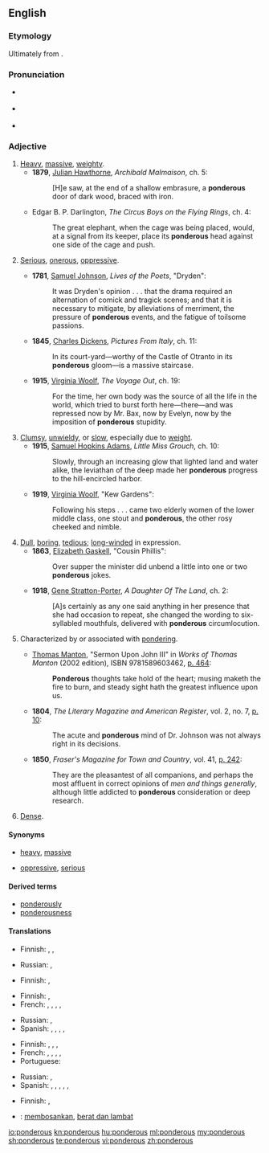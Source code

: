 {{was wotd|2010|November|2}}
==English==

===Etymology===
Ultimately from {{etyl|la}} {{term|ponderosus|ponderōsus|weighty|lang=la}}.

===Pronunciation===
* {{a|UK}} {{IPA|/ˈpɒn.dəɹ.əs/}}
* {{a|US}} {{IPA|/ˈpɑn.dɚ.əs/}}
* {{audio|en-us-ponderous.ogg|Audio (US)}}

===Adjective===
{{en-adj}}

# [[heavy|Heavy]], [[massive]], [[weighty]].
#* '''1879''', [[w:Julian Hawthorne|Julian Hawthorne]], ''Archibald Malmaison'', ch. 5:
#*: [H]e saw, at the end of a shallow embrasure, a '''ponderous''' door of dark wood, braced with iron.
#* {{circa|1920}} Edgar B. P. Darlington, ''The Circus Boys on the Flying Rings'', ch. 4:
#*: The great elephant, when the cage was being placed, would, at a signal from its keeper, place its '''ponderous''' head against one side of the cage and push.
# {{figuratively|by extension}} [[serious|Serious]], [[onerous]], [[oppressive]].
#* '''1781''', [[w:Samuel Johnson|Samuel Johnson]], ''Lives of the Poets'', "Dryden":
#*: It was Dryden's opinion . . . that the drama required an alternation of comick and tragick scenes; and that it is necessary to mitigate, by alleviations of merriment, the pressure of '''ponderous''' events, and the fatigue of toilsome passions.
#* '''1845''', [[w:Charles Dickens|Charles Dickens]], ''Pictures From Italy'', ch. 11:
#*: In its court-yard—worthy of the Castle of Otranto in its '''ponderous''' gloom—is a massive staircase.
#* '''1915''', [[w:Virginia Woolf|Virginia Woolf]], ''The Voyage Out'', ch. 19:
#*: For the time, her own body was the source of all the life in the world, which tried to burst forth here—there—and was repressed now by Mr. Bax, now by Evelyn, now by the imposition of '''ponderous''' stupidity.
# [[clumsy|Clumsy]], [[unwieldy]], or [[slow]], especially due to [[weight]].
#* '''1915''', [[w:Samuel Hopkins Adams|Samuel Hopkins Adams]], ''Little Miss Grouch'', ch. 10:
#*: Slowly, through an increasing glow that lighted land and water alike, the leviathan of the deep made her '''ponderous''' progress to the hill-encircled harbor.
#* '''1919''', [[w:Virginia Woolf|Virginia Woolf]], "Kew Gardens":
#*: Following his steps . . . came two elderly women of the lower middle class, one stout and '''ponderous''', the other rosy cheeked and nimble.
# [[dull|Dull]], [[boring]], [[tedious]]; [[long-winded]] in expression.
#* '''1863''', [[w:Elizabeth Gaskell|Elizabeth Gaskell]], "Cousin Phillis":
#*: Over supper the minister did unbend a little into one or two '''ponderous''' jokes.
#* '''1918''', [[w:Gene Stratton-Porter|Gene Stratton-Porter]], ''A Daughter Of The Land'', ch. 2:
#*: [A]s certainly as any one said anything in her presence that she had occasion to repeat, she changed the wording to six-syllabled mouthfuls, delivered with '''ponderous''' circumlocution.
# {{rare}} Characterized by or associated with [[ponder]]ing.
#* {{circa|1660}} [[w:Thomas Manton|Thomas Manton]], "Sermon Upon John III" in ''Works of Thomas Manton'' (2002 edition), ISBN	9781589603462, [http://books.google.ca/books?id=nHpSJCsBOi8C&dq=%22ponderous+thoughts%22&q=%22ponderous+thoughts%22#v=snippet&q=%22ponderous%20thoughts%22&f=false p. 464]:
#*: '''Ponderous''' thoughts take hold of the heart; musing maketh the fire to burn, and steady sight hath the greatest influence upon us.
#* '''1804''', ''The Literary Magazine and American Register'', vol. 2, no. 7, [http://books.google.ca/books?id=FB0AAAAAYAAJ&dq=%22ponderous+mind%22&q=%22ponderous+mind%22#v=snippet&q=%22ponderous%20mind%22&f=false p. 10]:
#*: The acute and '''ponderous''' mind of Dr. Johnson was not always right in its decisions.
#* '''1850''', ''Fraser's Magazine for Town and Country'', vol. 41, [http://books.google.ca/books?id=yU8ZAAAAYAAJ&dq=%22ponderous+consideration%22&q=%22ponderous+consideration%22#v=snippet&q=%22ponderous%20consideration%22&f=false p. 242]:
#*: They are the pleasantest of all companions, and perhaps the most affluent in correct opinions of ''men and things generally'', although little addicted to '''ponderous''' consideration or deep research.
# {{obsolete}} [[dense|Dense]].

====Synonyms====
* {{sense|heavy, massive}} [[heavy]], [[massive]]
* {{sense|serious, onerous}} [[oppressive]], [[serious]]

====Derived terms====
* [[ponderously]]
* [[ponderousness]]

====Translations====
{{trans-top|heavy, massive, weighty}}
* Finnish: {{t|fi|raskas}}, {{t|fi|painava}}, {{t|fi|järkälemäinen}}
{{trans-mid}}
* Russian: {{t|ru|тяжёлый}}, {{t|ru|увесистый}}
{{trans-bottom}}

{{trans-top|serious, onerous, oppressive}}
* Finnish: {{t|fi|rasittava}}, {{t|fi|raskas}}
{{trans-mid}}
{{trans-bottom}}

{{trans-top|clumsy, unwieldy, or slow, especially due to weight}}
* Finnish: {{t-|fi|kömpelö}}, {{t+|fi|raskas}}
* French: {{t|fr|pesant }}, {{t|fr|maladroit}}, {{t|fr|béotien}}, {{t|fr|grossier}}, {{t|fr|conformiste}}
{{trans-mid}}
* Russian: {{t|ru|неуклюжий}}, {{t|ru|неповоротливый}}
* Spanish: {{t|es|pesado}}, {{t|es|torpe}}, {{t|es|beocio}}, {{t|es|grosero }}, {{t|es|conformista}}
{{trans-bottom}}

{{trans-top|dull or boring}}
* Finnish: {{t|fi|rasittava}}, {{t+|fi|pitkäveteinen}}, {{t-|fi|uuvuttava}}, {{t|fi|raskas}}
* French: {{t|fr|lourd}}, {{t|fr|pesant }}, {{t|fr|écrasant}}, {{t|fr|abrutissant}}, {{t|fr|dogmatique}}
* Portuguese: {{t|pt|enfadonho|m}}
{{trans-mid}}
* Russian: {{t|ru|скучный}}, {{t|ru|нудный}}
* Spanish: {{t|es|grave}}, {{t|es|torpe}}, {{t|es|abrumador}}, {{t|es|agobiante}}, {{t|es|aplastante}}, {{t|es|dogmático}}
{{trans-bottom}}

{{trans-top|characterized by or associated with pondering}}
* Finnish: {{t|fi|pohdiskeleva}}, {{t|fi|raskassoutuinen}}
{{trans-mid}}
{{trans-bottom}}

{{trans-see|dense}}

{{checktrans-top}}
* {{ttbc|Indonesian}}: [[bosan|membosankan]], [[berat dan lambat]]
{{trans-bottom}}

[[io:ponderous]]
[[kn:ponderous]]
[[hu:ponderous]]
[[ml:ponderous]]
[[my:ponderous]]
[[sh:ponderous]]
[[te:ponderous]]
[[vi:ponderous]]
[[zh:ponderous]]